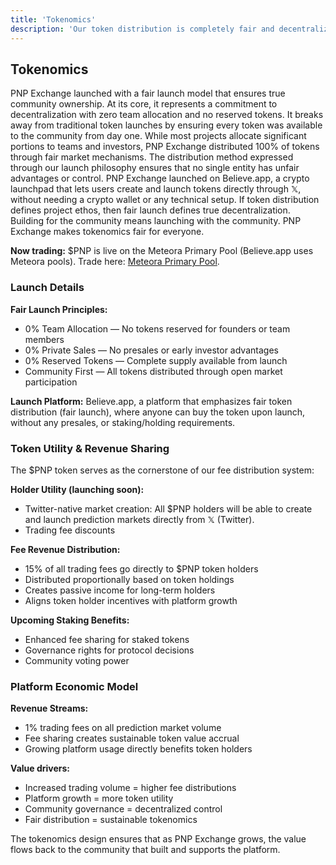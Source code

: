 ```yaml
---
title: 'Tokenomics'
description: 'Our token distribution is completely fair and decentralized'
---
```


## Tokenomics

PNP Exchange launched with a fair launch model that ensures true community ownership.
At its core, it represents a commitment to decentralization with zero team allocation and no reserved tokens.
It breaks away from traditional token launches by ensuring every token was available to the community from day one.
While most projects allocate significant portions to teams and investors, PNP Exchange distributed 100% of tokens through fair market mechanisms.
The distribution method expressed through our launch philosophy ensures that no single entity has unfair advantages or control.
PNP Exchange launched on Believe.app, a crypto launchpad that lets users create and launch tokens directly through 𝕏, without needing a crypto wallet or any technical setup.
If token distribution defines project ethos, then fair launch defines true decentralization.
Building for the community means launching with the community.
PNP Exchange makes tokenomics fair for everyone.

**Now trading:** $PNP is live on the Meteora Primary Pool (Believe.app uses Meteora pools). Trade here: [Meteora Primary Pool](https://www.meteora.ag/pools/Cbiwpjnrc21UAbJqK9CXrJzQxGDp4JHTnFxgkQTeEkFQ).

### Launch Details

**Fair Launch Principles:**
- 0% Team Allocation — No tokens reserved for founders or team members
- 0% Private Sales — No presales or early investor advantages
- 0% Reserved Tokens — Complete supply available from launch
- Community First — All tokens distributed through open market participation

**Launch Platform:** Believe.app, a platform that emphasizes fair token distribution (fair launch), where anyone can buy the token upon launch, without any presales, or staking/holding requirements.

### Token Utility & Revenue Sharing

The $PNP token serves as the cornerstone of our fee distribution system:

**Holder Utility (launching soon):**
- Twitter-native market creation: All $PNP holders will be able to create and launch prediction markets directly from 𝕏 (Twitter).
- Trading fee discounts

**Fee Revenue Distribution:**
- 15% of all trading fees go directly to $PNP token holders
- Distributed proportionally based on token holdings
- Creates passive income for long-term holders
- Aligns token holder incentives with platform growth

**Upcoming Staking Benefits:**
- Enhanced fee sharing for staked tokens
- Governance rights for protocol decisions
- Community voting power

### Platform Economic Model

**Revenue Streams:**
- 1% trading fees on all prediction market volume
- Fee sharing creates sustainable token value accrual
- Growing platform usage directly benefits token holders

**Value drivers:**
- Increased trading volume = higher fee distributions
- Platform growth = more token utility
- Community governance = decentralized control
- Fair distribution = sustainable tokenomics

The tokenomics design ensures that as PNP Exchange grows, the value flows back to the community that built and supports the platform.